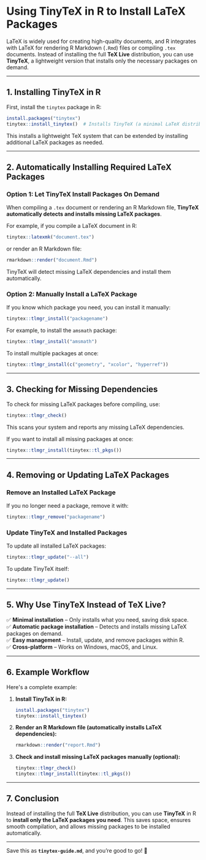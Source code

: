 # Using TinyTeX in R to Install LaTeX Packages

LaTeX is widely used for creating high-quality documents, and R integrates with LaTeX for rendering R Markdown (`.Rmd`) files or compiling `.tex` documents. Instead of installing the full **TeX Live** distribution, you can use **TinyTeX**, a lightweight version that installs only the necessary packages on demand.

---

## 1. Installing TinyTeX in R

First, install the `tinytex` package in R:

```r
install.packages("tinytex")
tinytex::install_tinytex()  # Installs TinyTeX (a minimal LaTeX distribution)
```

This installs a lightweight TeX system that can be extended by installing additional LaTeX packages as needed.

---

## 2. Automatically Installing Required LaTeX Packages

### Option 1: Let TinyTeX Install Packages On Demand

When compiling a `.tex` document or rendering an R Markdown file, **TinyTeX automatically detects and installs missing LaTeX packages**.

For example, if you compile a LaTeX document in R:

```r
tinytex::latexmk("document.tex")
```

or render an R Markdown file:

```r
rmarkdown::render("document.Rmd")
```

TinyTeX will detect missing LaTeX dependencies and install them automatically.

### Option 2: Manually Install a LaTeX Package

If you know which package you need, you can install it manually:

```r
tinytex::tlmgr_install("packagename")
```

For example, to install the `amsmath` package:

```r
tinytex::tlmgr_install("amsmath")
```

To install multiple packages at once:

```r
tinytex::tlmgr_install(c("geometry", "xcolor", "hyperref"))
```

---

## 3. Checking for Missing Dependencies

To check for missing LaTeX packages before compiling, use:

```r
tinytex::tlmgr_check()
```

This scans your system and reports any missing LaTeX dependencies.

If you want to install all missing packages at once:

```r
tinytex::tlmgr_install(tinytex::tl_pkgs())
```

---

## 4. Removing or Updating LaTeX Packages

### Remove an Installed LaTeX Package

If you no longer need a package, remove it with:

```r
tinytex::tlmgr_remove("packagename")
```

### Update TinyTeX and Installed Packages

To update all installed LaTeX packages:

```r
tinytex::tlmgr_update("--all")
```

To update TinyTeX itself:

```r
tinytex::tlmgr_update()
```

---

## 5. Why Use TinyTeX Instead of TeX Live?

✅ **Minimal installation** – Only installs what you need, saving disk space.  
✅ **Automatic package installation** – Detects and installs missing LaTeX packages on demand.  
✅ **Easy management** – Install, update, and remove packages within R.  
✅ **Cross-platform** – Works on Windows, macOS, and Linux.  

---

## 6. Example Workflow

Here's a complete example:

1. **Install TinyTeX in R:**

    ```r
    install.packages("tinytex")
    tinytex::install_tinytex()
    ```

2. **Render an R Markdown file (automatically installs LaTeX dependencies):**

    ```r
    rmarkdown::render("report.Rmd")
    ```

3. **Check and install missing LaTeX packages manually (optional):**

    ```r
    tinytex::tlmgr_check()
    tinytex::tlmgr_install(tinytex::tl_pkgs())
    ```

---

## 7. Conclusion

Instead of installing the full **TeX Live** distribution, you can use **TinyTeX** in R to **install only the LaTeX packages you need**. This saves space, ensures smooth compilation, and allows missing packages to be installed automatically.

---

Save this as **`tinytex-guide.md`**, and you’re good to go! 🚀

